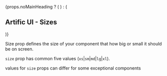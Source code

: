 
<div className="main-blogs">
    {props.noMainHeading ? (
        <TitleBar title="Artific UI - Sizes" />
    ) : (
        <h2>Artific UI - Sizes</h2>
    )}
</div>

Size prop defines the size of your component that how big or small it should be on screen.

`size` prop has common five values (`xs`|`sm`|`md`|`lg`|`xl`).

values for `size` props can differ for some exceptional components
